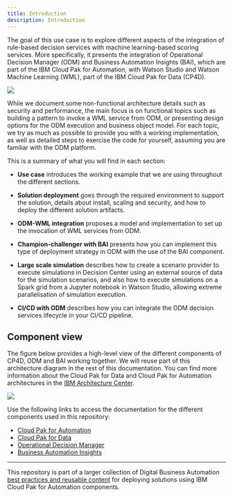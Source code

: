 ```yaml
---
title: Introduction
description: Introduction
---
```


The goal of this use case is to explore different aspects of the integration of rule-based decision services with machine learning-based scoring services. More specifically, it presents the integration of Operational Decision Manager (ODM) and Business Automation Insights (BAI), which are part of the IBM Cloud Pak for Automation, with Watson Studio and Watson Machine Learning (WML), part of the IBM Cloud Pak for Data (CP4D).

![](../images/pak-components.png)

While we document some non-functional architecture details such as security and performance, the main focus is on functional topics such as building a pattern to invoke a WML service from ODM, or presenting design options for the ODM execution and business object model. For each topic, we try as much as possible to provide you with a working implementation, as well as detailed steps to exercise the code for yourself, assuming you are familiar with the ODM platform.

This is a summary of what you will find in each section:

- **Use case** introduces the working example that we are using throughout the different sections.

- **Solution deployment** goes through the required environment to support the solution, details about install, scaling and security, and how to deploy the different solution artifacts.

- **ODM-WML integration** proposes a model and implementation to set up the invocation of WML services from ODM.

- **Champion-challenger with BAI** presents how you can implement this type of deployment strategy in ODM with the use of the BAI component.

- **Large scale simulation** describes how to create a scenario provider to execute simulations in Decision Center using an external source of data for the simulation scenarios, and also how to execute simulations on a Spark grid from a Jupyter notebook in Watson Studio, allowing extreme parallelisation of simulation execution.

- **CI/CD with ODM** describes how you can integrate the ODM decision services lifecycle in your CI/CD pipeline.

## Component view

The figure below provides a high-level view of the different components of CP4D, ODM and BAI working together. We will reuse part of this architecture diagram in the rest of this documentation. You can find more information about the Cloud Pak for Data and Cloud Pak for Automation architectures in the [IBM Architecture Center](https://www.ibm.com/cloud/architecture/).

![](../images/odm-and-cp4d.png)

Use the following links to access the documentation for the different components used in this repository:
- [Cloud Pak for Automation](https://www.ibm.com/support/knowledgecenter/SSYHZ8_20.0.x/welcome/kc_welcome_dba_distrib.html)
- [Cloud Pak for Data](https://www.ibm.com/support/knowledgecenter/en/SSQNUZ_3.0.1/cpd/overview/welcome.html)
- [Operational Decision Manager](https://www.ibm.com/support/knowledgecenter/SSYHZ8_20.0.x/com.ibm.dba.offerings/topics/con_odm_prod.html)
- [Business Automation Insights](https://www.ibm.com/support/knowledgecenter/SSYHZ8_20.0.x/com.ibm.dba.bai/topics/con_bai_overview_top.html)

---

This repository is part of a larger collection of Digital Business Automation [best practices and reusable content](https://ibm-cloud-architecture.github.io/refarch-dba/introduction/overview/) for deploying solutions using IBM Cloud Pak for Automation components.
